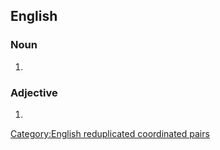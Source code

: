 {{also|woo woo}}
==English==

===Noun===
{{en-noun|~}}

# {{alternative spelling of|en|woo woo}}

===Adjective===
{{en-adj}}

# {{alternative spelling of|en|woo woo}}

[[Category:English reduplicated coordinated pairs]]